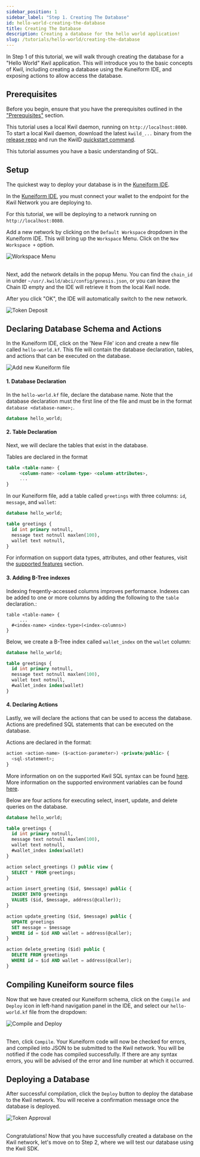 ```yaml
---
sidebar_position: 1
sidebar_label: "Step 1. Creating The Database"
id: hello-world-creating-the-database
title: Creating The Database
description: Creating a database for the hello world application!
slug: /tutorials/hello-world/creating-the-database
---
```

In Step 1 of this tutorial, we will walk through creating the database for a "Hello World" Kwil application.
This will introduce you to the basic concepts of Kwil, including creating a database using the Kuneiform IDE, and exposing actions to allow access the database.

## Prerequisites

Before you begin, ensure that you have the prerequisites outlined in the ["Prerequisites"](../../prerequisites.md) section.

This tutorial uses a local Kwil daemon, running on `http://localhost:8080`. To start a local Kwil daemon, download the latest `kwild_...` binary from the [release repo](https://github.com/kwilteam/binary-releases/releases) and run the KwilD [quickstart command](../../daemon/kwild#quickstart).

This tutorial assumes you have a basic understanding of SQL.

## Setup

The quickest way to deploy your database is in the [Kuneiform IDE](https://ide.kwil.com).

In the [Kuneiform IDE](https://ide.kwil.com/), you must connect your wallet to the endpoint for the Kwil Network you are deploying to. 

For this tutorial, we will be deploying to a network running on `http://localhost:8080`. 

Add a new network by clicking on the `Default Workspace` dropdown in the Kuneiform IDE. This will bring up the `Workspace` Menu. Click on the `New Workspace +` option.

<div style={{ display: "flex", justifyContent: "center" }}>
  <img src={require("./assets/workspace-menu.png").default} alt="Workspace Menu" />
</div>
<br />

Next, add the network details in the popup Menu. You can find the `chain_id` in under `~/usr/.kwild/abci/config/genesis.json`, or you can leave the Chain ID empty and the IDE will retrieve it from the local Kwil node.

After you click "OK", the IDE will automatically switch to the new network.

<div style={{ display: "flex", justifyContent: "center"  }}>
  <img src={require("./assets/add-workspace.png").default} alt="Token Deposit" />
</div>

## Declaring Database Schema and Actions

In the Kuneiform IDE, click on the 'New File' icon and create a new file called `hello-world.kf`. This file will contain the database declaration, tables, and actions that can be executed on the database.

<div style={{ display: "flex", justifyContent: "center"  }}>
  <img src={require("./assets/add-new-file.png").default} alt="Add new Kuneiform file" />
</div>

#### 1. Database Declaration
In the `hello-world.kf` file, declare the database name. Note that the database declaration must the first line of the file and must be in the format `database <database-name>;`.

```sql title="hello-world.kf"
database hello_world;
```

#### 2. Table Declaration
Next, we will declare the tables that exist in the database. 

Tables are declared in the format 

```sql
table <table-name> { 
     <column-name> <column-type> <column-attributes>, 
     ...
}
```

In our Kuneiform file, add a table called `greetings` with three columns: `id`, `message`, and `wallet`:

```sql title="hello-world.kf"
database hello_world;

table greetings {
  id int primary notnull,
  message text notnull maxlen(100),
  wallet text notnull,
}
```

For information on support data types, attributes, and other features, visit the [supported features](../../kuneiform/supported-features) section.

#### 3. Adding B-Tree indexes

Indexing freqently-accessed columns improves performance. Indexes can be added to one or more columns by adding the following to the `table` declaration.:

```
table <table-name> { 
     ...
  #<index-name> <index-type>(<index-columns>)
}
``` 

Below, we create a B-Tree index called `wallet_index` on the `wallet` column:

```sql title="hello-world.kf"
database hello_world;

table greetings {
  id int primary notnull,
  message text notnull maxlen(100),
  wallet text notnull,
  #wallet_index index(wallet)
}
```

#### 4. Declaring Actions
Lastly, we will declare the actions that can be used to access the database. 
Actions are predefined SQL statements that can be executed on the database. 

Actions are declared in the format:
```sql
action <action-name> ($<action-parameter>) <private/public> { 
  <sql-statement>;
}
``` 
More information on on the supported Kwil SQL syntax can be found [here](/docs/category/sql-as-understood-by-kwil). More information on the supported environment variables can be found [here](../../kuneiform/dml#using-contextual-variables-in-actions).

Below are four actions for executing select, insert, update, and delete queries on the database.

```sql title="hello-world.kf"
database hello_world;

table greetings {
  id int primary notnull,
  message text notnull maxlen(100),
  wallet text notnull,
  #wallet_index index(wallet)
}

action select_greetings () public view {
  SELECT * FROM greetings;
}

action insert_greeting ($id, $message) public {
  INSERT INTO greetings
  VALUES ($id, $message, address(@caller));
}

action update_greeting ($id, $message) public {
  UPDATE greetings 
  SET message = $message 
  WHERE id = $id AND wallet = address(@caller);
}

action delete_greeting ($id) public {
  DELETE FROM greetings 
  WHERE id = $id AND wallet = address(@caller);
}
```

## Compiling Kuneiform source files

Now that we have created our Kuneiform schema, click on the `Compile and Deploy` icon in left-hand navigation panel in the IDE, 
and select our `hello-world.kf` file from the dropdown:

<div style={{ display: "flex", justifyContent: "center"  }}>
  <img src={require("./assets/compile-kuneiform.png").default} alt="Compile and Deploy" />
</div>
<br />

Then, click `Compile`. Your Kuneiform code will now be checked for errors, and compiled into JSON to be submitted to the Kwil network.
You will be notified if the code has compiled successfully. If there are any syntax errors, you will be advised of the error and line number at which it occurred.

## Deploying a Database

After successful compilation, click the `Deploy` button to deploy the database to the Kwil network. 
You will receive a confirmation message once the database is deployed.

<div style={{ display: "flex", justifyContent: "center", width: "75%", margin: "auto" }}>
  <img src={require("./assets/deploy-successful.png").default} alt="Token Approval" />
</div>
<br />

Congratulations! Now that you have successfully created a database on the Kwil network, let's move on to Step 2, where we will test our database using the Kwil SDK.